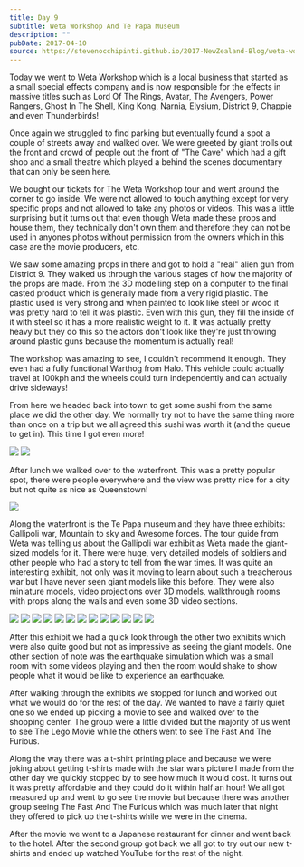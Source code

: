 ```yaml
---
title: Day 9
subtitle: Weta Workshop And Te Papa Museum
description: ""
pubDate: 2017-04-10
source: https://stevenocchipinti.github.io/2017-NewZealand-Blog/weta-workshop-and-te-papa-museum/
---
```



Today we went to Weta Workshop which is a local business that started as a small
special effects company and is now responsible for the effects in massive titles
such as Lord Of The Rings, Avatar, The Avengers, Power Rangers, Ghost In The
Shell, King Kong, Narnia, Elysium, District 9, Chappie and even Thunderbirds!

Once again we struggled to find parking but eventually found a spot a couple of
streets away and walked over. We were greeted by giant trolls out the front and
crowd of people out the front of "The Cave" which had a gift shop and a small
theatre which played a behind the scenes documentary that can only be seen here.

We bought our tickets for The Weta Workshop tour and went around the corner to
go inside. We were not allowed to touch anything except for very specific props
and not allowed to take any photos or videos. This was a little surprising but
it turns out that even though Weta made these props and house them, they
technically don't own them and therefore they can not be used in anyones photos
without permission from the owners which in this case are the movie producers,
etc.

We saw some amazing props in there and got to hold a "real" alien gun from
District 9. They walked us through the various stages of how the majority of the
props are made. From the 3D modelling step on a computer to the final casted
product which is generally made from a very rigid plastic. The plastic used is
very strong and when painted to look like steel or wood it was pretty hard to
tell it was plastic. Even with this gun, they fill the inside of it with steel
so it has a more realistic weight to it. It was actually pretty heavy but they
do this so the actors don't look like they're just throwing around plastic guns
because the momentum is actually real!

The workshop was amazing to see, I couldn't recommend it enough. They even had a
fully functional Warthog from Halo. This vehicle could actually travel at 100kph
and the wheels could turn independently and can actually drive sideways!

From here we headed back into town to get some sushi from the same place we did
the other day. We normally try not to have the same thing more than once on a
trip but we all agreed this sushi was worth it (and the queue to get in). This
time I got even more!

<Grid>
  <Img src="2017-new-zealand/zfqflhes4dnkzjrgeigh" />
  <Img src="2017-new-zealand/hhdalbh8qbacx6vkpzkn" />
</Grid>

After lunch we walked over to the waterfront. This was a pretty popular spot,
there were people everywhere and the view was pretty nice for a city but not
quite as nice as Queenstown!

<Img originalAspectRatio src="2017-new-zealand/sx6k9ampnyer0rapka1y" />

Along the waterfront is the Te Papa museum and they have three exhibits:
Gallipoli war, Mountain to sky and Awesome forces. The tour guide from Weta was
telling us about the Gallipoli war exhibit as Weta made the giant-sized models
for it. There were huge, very detailed models of soldiers and other people who
had a story to tell from the war times. It was quite an interesting exhibit, not
only was it moving to learn about such a treacherous war but I have never seen
giant models like this before. They were also miniature models, video
projections over 3D models, walkthrough rooms with props along the walls and
even some 3D video sections.

<Grid>
  <Img src="2017-new-zealand/s0jbduetaliaz0omktc9" />
  <Img src="2017-new-zealand/swx98m7jnz6lgdbr9lvf" />
  <Img src="2017-new-zealand/tmzc3ezxw3vkyktoaca0" />
  <Img src="2017-new-zealand/kldxcytrr4wo6chpd4m7" />
  <Img src="2017-new-zealand/dfpqsb2gwvjcxxt5pqgy" />
  <Img src="2017-new-zealand/cfkitoleyqmdcuxjjtnh" />
</Grid>

<Grid>
  <Img src="2017-new-zealand/pmtu5dk6zzgmkabdedfq" />
  <Img src="2017-new-zealand/euzatqmpkjcoefayrqrh" />
  <Img src="2017-new-zealand/ydpvu97ijhmfczxt1baz" />
  <Img src="2017-new-zealand/jlvsw1ivirkaznoc85ih" />
</Grid>

<Grid>
  <Img src="2017-new-zealand/b9z6gbva40xe3rap9ktx" />
  <Img src="2017-new-zealand/t3y63vcrs8k5atqefbr3" />
  <Img src="2017-new-zealand/xuoqv30imr9gtyej8vtj" />
</Grid>

After this exhibit we had a quick look through the other two exhibits which were
also quite good but not as impressive as seeing the giant models. One other
section of note was the earthquake simulation which was a small room with some
videos playing and then the room would shake to show people what it would be
like to experience an earthquake.

After walking through the exhibits we stopped for lunch and worked out what we
would do for the rest of the day. We wanted to have a fairly quiet one so we
ended up picking a movie to see and walked over to the shopping center. The
group were a little divided but the majority of us went to see The Lego Movie
while the others went to see The Fast And The Furious.

Along the way there was a t-shirt printing place and because we were joking
about getting t-shirts made with the star wars picture I made from the other day
we quickly stopped by to see how much it would cost. It turns out it was pretty
affordable and they could do it within half an hour! We all got measured up and
went to go see the movie but because there was another group seeing The Fast And
The Furious which was much later that night they offered to pick up the t-shirts
while we were in the cinema.

After the movie we went to a Japanese restaurant for dinner and went back to the
hotel. After the second group got back we all got to try out our new t-shirts
and ended up watched YouTube for the rest of the night.
